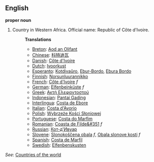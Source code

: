 ==English==

'''proper noun'''

# Country in Western Africa. Official name: Republic of Côte d'Ivoire.
#:'''Translations'''
#:*[[Breton]]: [[Aod an Olifant]]
#:*[[Chinese]]: [[科特迪瓦]]
#:*[[Danish]]: [[Côte d'Ivoire]]
#:*[[Dutch]]: [[Ivoorkust]]
#:*[[Esperanto]]: [[Kotdivaŭro]], [[Ebur-Bordo]], [[Ebura Bordo]]
#:*[[Finnish]]: [[Norsunluurannikko]]
#:*[[French]]: [[Côte d'Ivoire]] ''f''
#:*[[German]]: [[Elfenbeinküste]] ''f''
#:*[[Greek]]: [[Ακτή Ελεφαντοστού]]
#:*[[Indonesian]]: [[Pantai Gading]]
#:*[[Interlingua]]: [[Costa de Ebore]]
#:*[[Italian]]: [[Costa d'Avorio]]
#:*[[Polish]]: [[Wybrzeże Kości Słoniowej]]
#:*[[Portuguese]]: [[Costa do Marfim]]
#:*[[Romanian]]: [[Coasta de Filde&#351]] ''f''
#:*[[Russian]]: [[Кот-д'Ивуар]]
#:*[[Slovene]]: [[Slonokoščena obala]] ''f'', [[Obala slonove kosti]] ''f''
#:*[[Spanish]]: [[Costa de Marfil]]
#:*[[Swedish]]: [[Elfenbenskusten]]

''See'': [[Countries of the world]]
